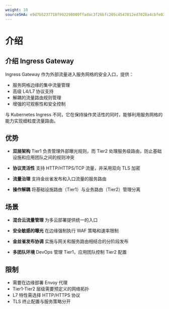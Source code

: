 ```yaml
---
weight: 10
sourceSHA: e9d7b5237718f992298009ffadac3f26bfc205c4547812ed7028a4cbfe03c3a0
---
```


# 介绍

## 介绍 Ingress Gateway

Ingress Gateway 作为外部流量进入服务网格的安全入口，提供：

- 服务网格边缘的集中流量管理
- 高级 L4/L7 协议支持
- 解耦的流量路由规则管理
- 增强的可观察性和安全控制

与 Kubernetes Ingress 不同，它在保持操作灵活性的同时，能够利用服务网格的能力实现细粒度流量路由。

## 优势

- ​**双层架构**
  Tier1 负责管理外部曝光规则，而 Tier2 处理服务级路由，防止基础设施和应用团队之间的规则冲突

- ​**协议灵活性**
  支持 HTTP/HTTPS/TCP 流量，并采用双向 TLS 加密

- ​**流量治理**
  支持金丝雀发布和入口流量的服务路由

- ​**操作解耦**
  将基础设施路由（Tier1）与业务路由（Tier2）管理分离

## 场景

- ​**混合云流量管理**
  为多云部署提供统一的入口

- ​**安全敏感的曝光**
  在边缘强制执行 WAF 策略和速率限制

- ​**金丝雀发布协调**
  实施与网关和服务路由相结合的分阶段发布

- ​**多团队环境**
  DevOps 管理 Tier1，应用团队控制 Tier2 配置

## 限制

- 需要在边缘部署 Envoy 代理
- Tier1-Tier2 层级需要预定义的网络拓扑
- L7 特性需选择 HTTP/HTTPS 协议
- TLS 终止配置与服务策略分开
